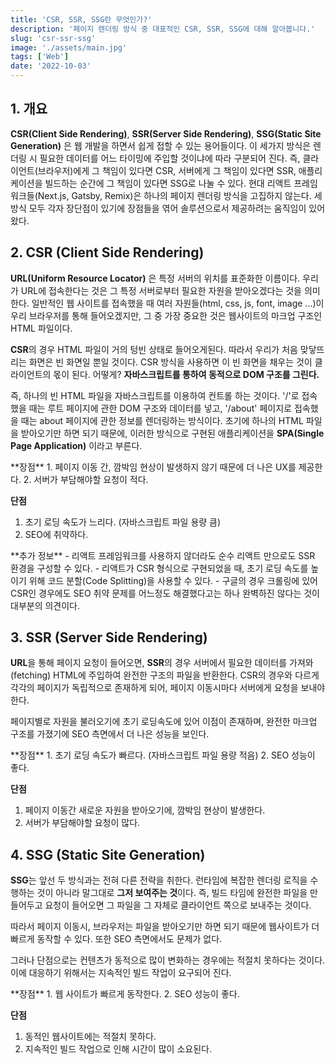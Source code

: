 ```yaml
---
title: 'CSR, SSR, SSG란 무엇인가?'
description: '페이지 렌더링 방식 중 대표적인 CSR, SSR, SSG에 대해 알아봅니다.'
slug: 'csr-ssr-ssg'
image: './assets/main.jpg'
tags: ['Web']
date: '2022-10-03'
---
```


## 1. 개요

**CSR(Client Side Rendering)**, **SSR(Server Side Rendering)**, **SSG(Static Site Generation)** 은 웹 개발을 하면서
쉽게 접할 수 있는 용어들이다. 이 세가지 방식은 렌더링 시 필요한 데이터를 어느 타이밍에 주입할 것이냐에 따라 구분되어 진다.
즉, 클라이언트(브라우저)에게 그 책임이 있다면 CSR, 서버에게 그 책임이 있다면 SSR, 애플리케이션을 빌드하는 순간에 그 책임이 있다면
SSG로 나눌 수 있다. 현대 리액트 프레임워크들(Next.js, Gatsby, Remix)은 하나의 페이지 렌더링 방식을 고집하지 않는다.
세 방식 모두 각자 장단점이 있기에 장점들을 엮어 솔루션으로서 제공하려는 움직임이 있어왔다.

## 2. CSR (Client Side Rendering)

**URL(Uniform Resource Locator)** 은 특정 서버의 위치를 표준화한 이름이다. 우리가 URL에 접속한다는 것은 그 특정 서버로부터 필요한 자원을
받아오겠다는 것을 의미한다. 일반적인 웹 사이트를 접속했을 때 여러 자원들(html, css, js, font, image ...)이 우리 브라우저를 통해 들어오겠지만, 그 중 가장 중요한 것은 웹사이트의
마크업 구조인 HTML 파일이다.

**CSR**의 경우 HTML 파일이 거의 텅빈 상태로 들어오게된다. 따라서 우리가 처음 맞닿뜨리는 화면은 빈 화면일 뿐일 것이다.
CSR 방식을 사용하면 이 빈 화면을 채우는 것이 클라이언트의 몫이 된다. 어떻게? **자바스크립트를 통하여 동적으로 DOM 구조를 그린다.**

즉, 하나의 빈 HTML 파일을 자바스크립트를 이용하여 컨트롤 하는 것이다. '/'로 접속했을 때는 루트 페이지에 관한 DOM 구조와 데이터를 넣고,
'/about' 페이지로 접속했을 때는 about 페이지에 관한 정보를 렌더링하는 방식이다. 초기에 하나의 HTML 파일을 받아오기만 하면 되기 때문에,
이러한 방식으로 구현된 애플리케이션을 **SPA(Single Page Application)** 이라고 부른다.

<Callout>
  **장점**  
  1. 페이지 이동 간, 깜박임 현상이 발생하지 않기 때문에 더 나은 UX를 제공한다.
  2. 서버가 부담해야할 요청이 적다.

  **단점**
  1. 초기 로딩 속도가 느리다. (자바스크립트 파일 용량 큼)
  2. SEO에 취약하다. 
</Callout>

<Callout kind="info">
  **추가 정보**
  - 리액트 프레임워크를 사용하지 않더라도 순수 리액트 만으로도 SSR 환경을 구성할 수 있다.
  - 리액트가 CSR 형식으로 구현되었을 때, 초기 로딩 속도를 높이기 위해 코드 분할(Code Splitting)을 사용할 수 있다.
  - 구글의 경우 크롤링에 있어 CSR인 경우에도 SEO 취약 문제를 어느정도 해결했다고는 하나 완벽하진 않다는 것이 대부분의 의견이다. 
</Callout>

## 3. SSR (Server Side Rendering)

**URL**을 통해 페이지 요청이 들어오면, **SSR**의 경우 서버에서 필요한 데이터를 가져와(fetching) HTML에 주입하여 완전한 구조의 파일을 반환한다.
CSR의 경우와 다르게 각각의 페이지가 독립적으로 존재하게 되어, 페이지 이동시마다 서버에게 요청을 보내야 한다.

페이지별로 자원을 불러오기에 초기 로딩속도에 있어 이점이 존재하며, 완전한 마크업 구조를 가졌기에 SEO 측면에서 더 나은 성능을 보인다.

<Callout>
  **장점**  
  1. 초기 로딩 속도가 빠르다. (자바스크립트 파일 용량 적음)
  2. SEO 성능이 좋다.

  **단점**
  1. 페이지 이동간 새로운 자원을 받아오기에, 깜박임 현상이 발생한다.
  2. 서버가 부담해야할 요청이 많다.
</Callout>

## 4. SSG (Static Site Generation)

**SSG**는 앞선 두 방식과는 전혀 다른 전략을 취한다. 런타임에 복잡한 렌더링 로직을 수행하는 것이 아니라 말그대로 **그저 보여주는 것**이다.
즉, 빌드 타임에 완전한 파일을 만들어두고 요청이 들어오면 그 파일을 그 자체로 클라이언트 쪽으로 보내주는 것이다.

따라서 페이지 이동시, 브라우저는 파일을 받아오기만 하면 되기 때문에 웹사이트가 더 빠르게 동작할 수 있다.
또한 SEO 측면에서도 문제가 없다. 

그러나 단점으로는 컨텐츠가 동적으로 많이 변화하는 경우에는 적절치 못하다는 것이다. 이에 대응하기 위해서는 
지속적인 빌드 작업이 요구되어 진다.

<Callout>
  **장점**  
  1. 웹 사이트가 빠르게 동작한다.
  2. SEO 성능이 좋다.

  **단점**
  1. 동적인 웹사이트에는 적절치 못하다.
  2. 지속적인 빌드 작업으로 인해 시간이 많이 소요된다.
</Callout>